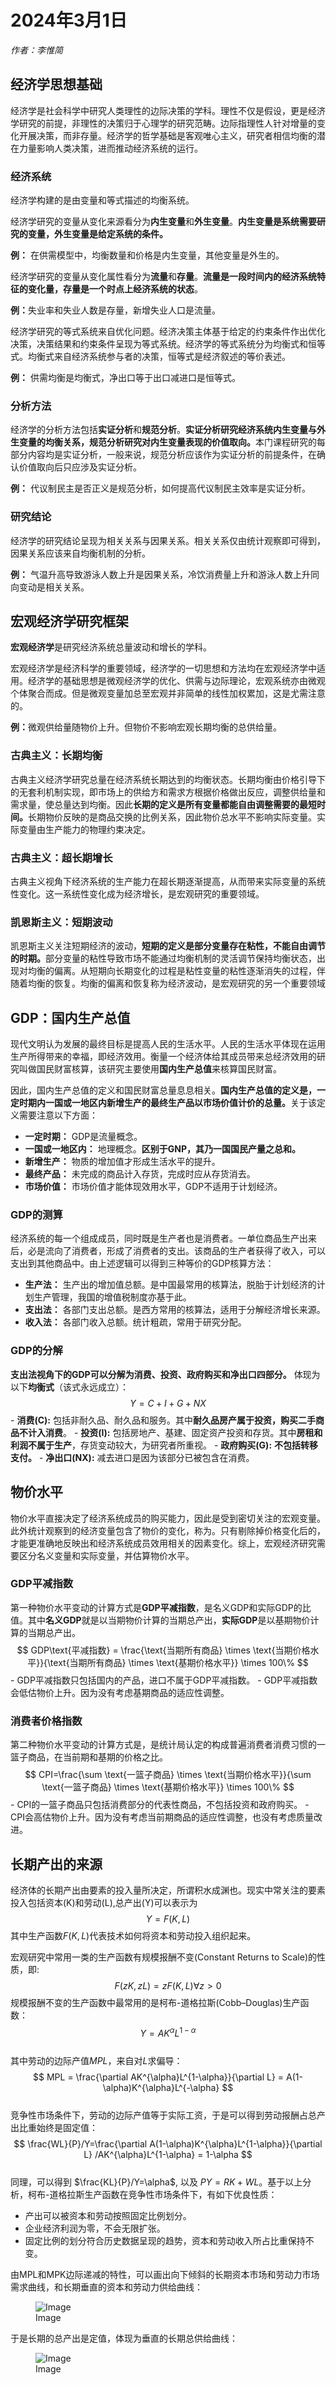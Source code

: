 # 2024年3月1日
*作者：李惟简*

## 经济学思想基础

经济学是社会科学中研究人类理性的边际决策的学科。理性不仅是假设，更是经济学研究的前提，非理性的决策归于心理学的研究范畴。边际指理性人针对增量的变化开展决策，而非存量。经济学的哲学基础是客观唯心主义，研究者相信均衡的潜在力量影响人类决策，进而推动经济系统的运行。

### 经济系统

经济学构建的是由变量和等式描述的均衡系统。

经济学研究的变量从变化来源看分为**内生变量**和**外生变量**。**内生变量是系统需要研究的变量，外生变量是给定系统的条件。**

**例：** 在供需模型中，均衡数量和价格是内生变量，其他变量是外生的。

经济学研究的变量从变化属性看分为**流量**和**存量**。**流量是一段时间内的经济系统特征的变化量，存量是一个时点上经济系统的状态**。

**例：**失业率和失业人数是存量，新增失业人口是流量。

经济学研究的等式系统来自优化问题。经济决策主体基于给定的约束条件作出优化决策，决策结果和约束条件呈现为等式系统。经济学的等式系统分为均衡式和恒等式。均衡式来自经济系统参与者的决策，恒等式是经济叙述的等价表述。

**例：** 供需均衡是均衡式，净出口等于出口减进口是恒等式。

### 分析方法

经济学的分析方法包括**实证分析**和**规范分析**。**实证分析研究经济系统内生变量与外生变量的均衡关系，规范分析研究对内生变量表现的价值取向。**本门课程研究的每部分内容均是实证分析，一般来说，规范分析应该作为实证分析的前提条件，在确认价值取向后只应涉及实证分析。

**例：** 代议制民主是否正义是规范分析，如何提高代议制民主效率是实证分析。

### 研究结论

经济学的研究结论呈现为相关关系与因果关系。相关关系仅由统计观察即可得到，因果关系应该来自均衡机制的分析。

**例：** 气温升高导致游泳人数上升是因果关系，冷饮消费量上升和游泳人数上升同向变动是相关关系。

## 宏观经济学研究框架

**宏观经济学**是研究经济系统总量波动和增长的学科。

宏观经济学是经济科学的重要领域，经济学的一切思想和方法均在宏观经济学中适用。经济学的基础思想是微观经济学的优化、供需与边际理论，宏观系统亦由微观个体聚合而成。但是微观变量加总至宏观并非简单的线性加权累加，这是尤需注意的。

**例：**微观供给量随物价上升。但物价不影响宏观长期均衡的总供给量。

### 古典主义：长期均衡

古典主义经济学研究总量在经济系统长期达到的均衡状态。长期均衡由价格引导下的无套利机制实现，即市场上的供给方和需求方根据价格做出反应，调整供给量和需求量，使总量达到均衡。因此**长期的定义是所有变量都能自由调整需要的最短时间。**长期物价反映的是商品交换的比例关系，因此物价总水平不影响实际变量。实际变量由生产能力的物理约束决定。

### 古典主义：超长期增长

古典主义视角下经济系统的生产能力在超长期逐渐提高，从而带来实际变量的系统性变化。这一系统性变化成为经济增长，是宏观研究的重要领域。

### 凯恩斯主义：短期波动

凯恩斯主义关注短期经济的波动，**短期的定义是部分变量存在粘性，不能自由调节的时期。**部分变量的粘性导致市场不能通过均衡机制的灵活调节保持均衡状态，出现对均衡的偏离。从短期向长期变化的过程是粘性变量的粘性逐渐消失的过程，伴随着均衡的恢复。均衡的偏离和恢复称为经济波动，是宏观研究的另一个重要领域

## GDP：国内生产总值

现代文明认为发展的最终目标是提高人民的生活水平。人民的生活水平体现在运用生产所得带来的幸福，即经济效用。衡量一个经济体给其成员带来总经济效用的研究叫做国民财富核算，该研究主要使用**国内生产总值**来核算国民财富。

因此，国内生产总值的定义和国民财富总量息息相关。**国内生产总值的定义是，一定时期内一国或一地区内新增生产的最终生产品以市场价值计价的总量。**关于该定义需要注意以下方面：

- **一定时期：** GDP是流量概念。
- **一国或一地区内：** 地理概念。**区别于GNP，其乃一国国民产量之总和。**
- **新增生产：** 物质的增加值才形成生活水平的提升。
- **最终产品：** 未完成的商品计入存货，完成时应从存货消去。
- **市场价值：** 市场价值才能体现效用水平，GDP不适用于计划经济。

### GDP的测算

经济系统的每一个组成成员，同时既是生产者也是消费者。一单位商品生产出来后，必是流向了消费者，形成了消费者的支出。该商品的生产者获得了收入，可以支出到其他商品中。由上述逻辑可以得到三种等价的GDP核算方法：

- **生产法：** 生产出的增加值总额。是中国最常用的核算法，脱胎于计划经济的计划生产管理，我国的增值税制度亦基于此。
- **支出法：** 各部门支出总额。是西方常用的核算法，适用于分解经济增长来源。
- **收入法：** 各部门收入总额。统计粗疏，常用于研究分配。

### GDP的分解

**支出法视角下的GDP可以分解为消费、投资、政府购买和净出口四部分。** 体现为以下**均衡式**（该式永远成立）：
$$
Y = C + I + G + NX
$$
- **消费(C):** 包括非耐久品、耐久品和服务。其中**耐久品房产属于投资，购买二手商品不计入消费**。
- **投资(I):** 包括房地产、基建、固定资产投资和存货。其中**房租和利润不属于生产**，存货变动较大，为研究者所重视。
- **政府购买(G):** **不包括转移支付。**
- **净出口(NX):** 减去进口是因为该部分已被包含在消费。

## 物价水平

物价水平直接决定了经济系统成员的购买能力，因此是受到密切关注的宏观变量。此外统计观察到的经济变量包含了物价的变化，称为\textbf{名义变量}。只有剔除掉价格变化后的\textbf{实际变量}，才能更准确地反映出和经济系统成员效用相关的因素变化。综上，宏观经济研究需要区分名义变量和实际变量，并估算物价水平。

### GDP平减指数

第一种物价水平变动的计算方式是**GDP平减指数**，是名义GDP和实际GDP的比值。其中**名义GDP**就是以当期物价计算的当期总产出，**实际GDP**是以基期物价计算的当期总产出。
$$
GDP\text{平减指数} = \frac{\text{当期所有商品} \times \text{当期价格水平}}{\text{当期所有商品} \times \text{基期价格水平}} \times 100\%
$$
- GDP平减指数只包括国内的产品，进口不属于GDP平减指数。
- GDP平减指数会低估物价上升。因为没有考虑基期商品的适应性调整。

### 消费者价格指数

第二种物价水平变动的计算方式是\textbf{消费者价格指数CPI}，是统计局认定的构成普遍消费者消费习惯的一篮子商品，在当前期和基期的价格之比。		
$$
CPI=\frac{\sum \text{一篮子商品} \times \text{当期价格水平}}{\sum \text{一篮子商品} \times \text{基期价格水平}} \times 100\%
$$
- CPI的一篮子商品只包括消费部分的代表性商品，不包括投资和政府购买。
- CPI会高估物价上升。因为没有考虑当前期商品的适应性调整，也没有考虑质量改进。

## 长期产出的来源 {#sec:ch1-sec5}
		
经济体的长期产出由要素的投入量所决定，所谓积水成渊也。现实中常关注的要素投入包括资本(K)和劳动(L),总产出(Y)可以表示为	
$$
Y=F(K,L)
$$
其中生产函数$F(K,L)$代表技术如何将资本和劳动投入组织起来。
		
宏观研究中常用一类的生产函数有规模报酬不变(Constant Returns to Scale)的性质，即:	
$$
F(zK,zL) = zF(K,L) \forall z>0
$$
规模报酬不变的生产函数中最常用的是柯布-道格拉斯(Cobb–Douglas)生产函数：	
$$
Y = AK^{\alpha}L^{1-\alpha}
$$	
其中劳动的边际产值$MPL$，来自对$L$求偏导：	
$$
MPL = \frac{\partial AK^{\alpha}L^{1-\alpha}}{\partial L} = A(1-\alpha)K^{\alpha}L^{-\alpha}
$$	
竞争性市场条件下，劳动的边际产值等于实际工资，于是可以得到劳动报酬占总产出比重始终是固定值：
$$
\frac{WL}{P}/Y=\frac{\partial A(1-\alpha)K^{\alpha}L^{1-\alpha}}{\partial L} /AK^{\alpha}L^{1-\alpha} = 1-\alpha
$$		
同理，可以得到 $\frac{KL}{P}/Y=\alpha$, 以及 $PY = RK + WL$。基于以上分析，柯布-道格拉斯生产函数在竞争性市场条件下，有如下优良性质：
		
- 产出可以被资本和劳动按照固定比例划分。
- 企业经济利润为零，不会无限扩张。
- 固定比例的划分符合历史数据呈现的趋势，资本和劳动收入所占比重保持不变。

		
由MPL和MPK边际递减的特性，可以画出向下倾斜的长期资本市场和劳动力市场需求曲线，和长期垂直的资本和劳动力供给曲线：

![Image](figures/1-1.png)

于是长期的总产出是定值，体现为垂直的长期总供给曲线：

![Image](figures/1-2.png)

	


